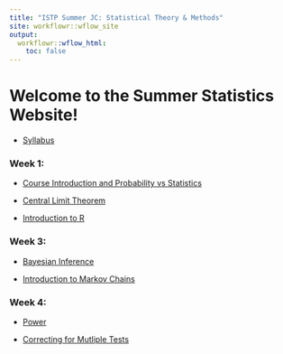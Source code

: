 ```yaml
---
title: "ISTP Summer JC: Statistical Theory & Methods"
site: workflowr::wflow_site
output:
  workflowr::wflow_html:
    toc: false
---
```

# Welcome to the Summer Statistics Website! 

* [Syllabus](syllabus.html) 

### Week 1:

* [Course Introduction and Probability vs Statistics](introCourse.html)

* [Central Limit Theorem](CLT.html)

* [Introduction to R](introR.html)

### Week 3:

* [Bayesian Inference](Bayes.html)

* [Introduction to Markov Chains](markov.html)

### Week 4:

* [Power](powerAnalyses.html)

* [Correcting for Mutliple Tests](multipleTesting.html)



